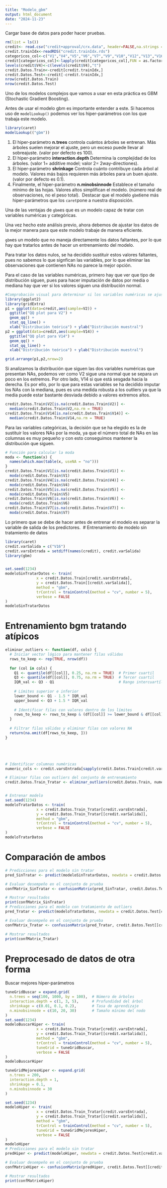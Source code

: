 ```yaml
---
title: "Modelo_gbm"
output: html_document
date: "2024-11-23"
---
```


Cargar base de datos para poder hacer pruebas.
```r
rm(list = ls())
credit<- read.csv("credit+approval/crx.data", header=FALSE,na.strings = "?")
credit.trainIdx<-readRDS("credit.trainIdx.rds")
categoricos_col<-c("V1","V4","V5","V6","V7","V9","V10","V12","V13","V16")
credit[categoricos_col]<-lapply(credit[categoricos_col],FUN = as.factor)
levels(credit$V4)<-c(levels(credit$V4),"t")
credit.Datos.Train<-credit[credit.trainIdx,]
credit.Datos.Test<-credit[-credit.trainIdx,]
nrow(credit.Datos.Train)
nrow(credit.Datos.Test)

```



Uno de los modelos complejos que vamos a usar en esta práctica es GBM (Stochastic Gradient Boosting).\


Antes de usar el modelo gbm es importante entender a este. Si hacemos uso de `modelLookup()` podemos ver los hiper-parámetros con los que trabaja este modelo.
```r
library(caret)
modelLookup(("gbm"))
```
1. El hiper-parámetro **n.trees** controla cuántos árboles se entrenan. Más árboles suelen mejorar el ajuste, pero un exceso puede llevar al sobreajuste. (valor por defecto es 100).\ 
2. El hiper-parámetro **interaction.depth** Determina la complejidad de los árboles.  (valor 1= additive model; valor 2= 2way-directiones).\ 
3. El hiper-parámetro **shrinkage** Controla cuánto contribuye cada árbol al modelo. Valores más bajos requieren más árboles para un buen ajuste. (valor por defecto es 0.1).\ 
4. Finalmente, el hiper-parámetro **n.minobsinnode** Establece el tamaño mínimo de las hojas. Valores altos simplifican el modelo. (número real de observaciones, no el peso total).\ 
Destacar que el modelo `gbm`tiene más hiper-parámetros que los `caret`pone a nuestra disposición.\ 

Una de las ventajas de `gbm`es que es un modelo capaz de tratar con variables numéricas y categóricas.

Una vez hecho este análisis previo, ahora debemos de ajustar los datos de la mejor manera para que este modelo trabaje de manera eficiente.\ 

`gbm`es un modelo que no maneja directamente los datos faltantes, por lo que hay que tratarlos antes de hacer un entrenamiento del modelo.

Para tratar los datos nulos, se ha decidido sustituir estos valores faltantes, pues no sabemos lo que signfican las variables, por lo que eliminar las observaciones que contienen NAs no parece la mejor opción. 

Para el caso de las variables numéricas, primero hay que ver que tipo de distribución siguen, pues para hacer imputación de datos por media o mediana hay que ver si los valores siguen una distribución normal.
```r
#Comprobación visual para determinar si los variables numéricas se ajustan a una normal
library(ggplot2)
library(gridExtra)
p1 = ggplot(data=credit,aes(sample=V2)) +
  ggtitle("QQ plot para V2") +
  geom_qq() + 
  stat_qq_line() + 
  xlab("Distribución teórica") + ylab("Distribución muestral")
p2 = ggplot(data=credit,aes(sample=V14)) +
  ggtitle("QQ plot para V14") +
  geom_qq() + 
  stat_qq_line() + 
  xlab("Distribución teórica") + ylab("Distribución muestral")

grid.arrange(p1,p2,nrow=2)
```

Si analizamos la distribución que siguen las dos variables numéricas que
presentan NAs, podemos ver como V2 sigue una normal que se separa un
poco en los extremos. Por otro lado, V14 si que está sesgada hacia la
derecha. Es por ello, por lo que para estas variables se ha decidido
imputar los NAs con la mediana, pues es una medida robusta a los
outliers ya que la media puede estar bastante desviada debido a valores
extremos altos.\ 
```r
credit.Datos.Train$V2[is.na(credit.Datos.Train$V2)] <-
  median(credit.Datos.Train$V2,na.rm = TRUE)
credit.Datos.Train$V14[is.na(credit.Datos.Train$V14)] <-
  median(credit.Datos.Train$V14,na.rm = TRUE)
```

Para las variables categóricas, la decisión que se ha elegido es la de sustituir los valores NAs por la moda, ya que el número
total de NAs en las columnas es muy pequeño y con esto conseguimos
mantener la distribución que siguen.\ 
```r
# Función para calcular la moda
moda <- function(x) {
  names(which.max(table(x, useNA = "no")))  
}
credit.Datos.Train$V1[is.na(credit.Datos.Train$V1)] <- 
  moda(credit.Datos.Train$V1)
credit.Datos.Train$V4[is.na(credit.Datos.Train$V4)] <- 
  moda(credit.Datos.Train$V4)
credit.Datos.Train$V5[is.na(credit.Datos.Train$V5)] <- 
  moda(credit.Datos.Train$V5)
credit.Datos.Train$V6[is.na(credit.Datos.Train$V6)] <- 
  moda(credit.Datos.Train$V6)
credit.Datos.Train$V7[is.na(credit.Datos.Train$V7)] <- 
  moda(credit.Datos.Train$V7)
```


Lo primero que se debe de hacer antes de entrenar el modelo es separar la variable de salida de los predictores.\ 
# Entrenamiento de modelo sin tratamiento de datos 
```r
library(caret)
credit.varSalida = c("V16")
credit.varsEntrada = setdiff(names(credit), credit.varSalida)
library(gbm)


set.seed(1234)
modeloSinTratarDatos <- train(
              x = credit.Datos.Train[credit.varsEntrada],
              y = credit.Datos.Train[[credit.varSalida]],
              method = "gbm",
              trControl = trainControl(method = "cv", number = 5),
              verbose = FALSE              
)
modeloSinTratarDatos
```

# Entrenamiento bgm tratando atípicos 
```r
eliminar_outliers <- function(df, cols) {
  # Iniciar vector lógico para mantener filas válidas
  rows_to_keep <- rep(TRUE, nrow(df))
  
  for (col in cols) {
    Q1 <- quantile(df[[col]], 0.25, na.rm = TRUE)  # Primer cuartil
    Q3 <- quantile(df[[col]], 0.75, na.rm = TRUE)  # Tercer cuartil
    IQR_val <- Q3 - Q1                             # Rango intercuartílico
    
    # Límites superior e inferior
    lower_bound <- Q1 - 1.5 * IQR_val
    upper_bound <- Q3 + 1.5 * IQR_val
    
    # Identificar filas con valores dentro de los límites
    rows_to_keep <- rows_to_keep & (df[[col]] >= lower_bound & df[[col]] <= upper_bound)
  }
  
  # Filtrar filas válidas y eliminar filas con valores NA
  return(na.omit(df[rows_to_keep, ]))
}





# Identificar columnas numéricas
numeric_cols <- credit.varsEntrada[sapply(credit.Datos.Train[credit.varsEntrada], is.numeric)]

# Eliminar filas con outliers del conjunto de entrenamiento
credit.Datos.Train_Tratar <- eliminar_outliers(credit.Datos.Train, numeric_cols)


# Entrenar modelo
set.seed(1234)
modeloTratarDatos <- train(
              x = credit.Datos.Train_Tratar[credit.varsEntrada],
              y = credit.Datos.Train_Tratar[[credit.varSalida]],
              method = "gbm",
              trControl = trainControl(method = "cv", number = 5),
              verbose = FALSE              
)
modeloTratarDatos

```
# Comparación de ambos
```r
# Predicciones para el modelo sin tratar
pred_SinTratar <- predict(modeloSinTratarDatos, newdata = credit.Datos.Test[credit.varsEntrada])

# Evaluar desempeño en el conjunto de prueba
confMatrix_SinTratar <- confusionMatrix(pred_SinTratar, credit.Datos.Test[[credit.varSalida]])

# Mostrar resultados
print(confMatrix_SinTratar)
# Predicciones para el modelo con tratamiento de outliers
pred_Tratar <- predict(modeloTratarDatos, newdata = credit.Datos.Test[credit.varsEntrada])

# Evaluar desempeño en el conjunto de prueba
confMatrix_Tratar <- confusionMatrix(pred_Tratar, credit.Datos.Test[[credit.varSalida]])

# Mostrar resultados
print(confMatrix_Tratar)

```

# Preprocesado de datos de otra forma
Buscar mejores hiper-parámetros

```r
tuneGridBuscar = expand.grid(
  n.trees = seq(100, 1000, by = 100),  # Número de árboles
  interaction.depth = c(1, 3, 5),      # Profundidad del árbol
  shrinkage = c(0.01, 0.1, 0.2),       # Tasa de aprendizaje
  n.minobsinnode = c(10, 20, 30)       # Tamaño mínimo del nodo
)
set.seed(1234)
modeloBuscarHiper <- train(
              x = credit.Datos.Train_Tratar[credit.varsEntrada],
              y = credit.Datos.Train_Tratar[[credit.varSalida]],
              method = "gbm",
              trControl = trainControl(method = "cv", number = 5),
              tuneGrid = tuneGridBuscar,
              verbose = FALSE              
)
modeloBuscarHiper
```

```r
tuneGridMejoresHiper <- expand.grid(
  n.trees = 200,
  interaction.depth = 1,
  shrinkage = 0.1,
  n.minobsinnode = 30
)

set.seed(1234)
modeloHiper <- train(
              x = credit.Datos.Train_Tratar[credit.varsEntrada],
              y = credit.Datos.Train_Tratar[[credit.varSalida]],
              method = "gbm",
              trControl = trainControl(method = "cv", number = 5),
              tuneGrid = tuneGridMejoresHiper,
              verbose = FALSE              
)
modeloHiper
# Predicciones para el modelo sin tratar
predHiper <- predict(modeloHiper, newdata = credit.Datos.Test[credit.varsEntrada])

# Evaluar desempeño en el conjunto de prueba
confMatrixHiper <- confusionMatrix(predHiper, credit.Datos.Test[[credit.varSalida]])

# Mostrar resultados
print(confMatrixHiper)

```

